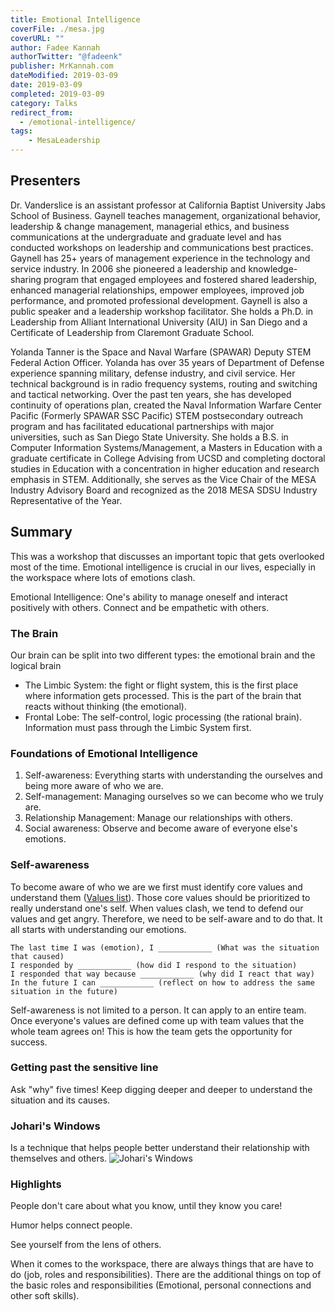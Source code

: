 ---
title: Emotional Intelligence
coverFile: ./mesa.jpg
coverURL: ""
author: Fadee Kannah
authorTwitter: "@fadeenk"
publisher: MrKannah.com
dateModified: 2019-03-09
date: 2019-03-09
completed: 2019-03-09
category: Talks
redirect_from:
  - /emotional-intelligence/
tags:
    - MesaLeadership
---

## Presenters

Dr. Vanderslice is an assistant professor at California Baptist University Jabs School of Business. Gaynell teaches management, organizational behavior, leadership & change management, managerial ethics, and business communications at the undergraduate and graduate level and has conducted workshops on leadership and communications best practices. Gaynell has 25+ years of management experience in the technology and service industry. In 2006 she pioneered a leadership and knowledge-sharing program that engaged employees and fostered shared leadership, enhanced managerial relationships, empower employees, improved job performance, and promoted professional development. Gaynell is also a public speaker and a leadership workshop facilitator. She holds a Ph.D. in Leadership from Alliant International University (AIU) in San Diego and a Certificate of Leadership from Claremont Graduate School.

Yolanda Tanner is the Space and Naval Warfare (SPAWAR) Deputy STEM Federal Action Officer. Yolanda has over 35 years of Department of Defense experience spanning military, defense industry, and civil service. Her technical background is in radio frequency systems, routing and switching and tactical networking. Over the past ten years, she has developed continuity of operations plan, created the Naval Information Warfare Center Pacific (Formerly SPAWAR SSC Pacific) STEM postsecondary outreach program and has facilitated educational partnerships with major universities, such as San Diego State University. She holds a B.S. in Computer Information Systems/Management, a Masters in Education with a graduate certificate in College Advising from UCSD and completing doctoral studies in Education with a concentration in higher education and research emphasis in STEM. Additionally, she serves as the Vice Chair of the MESA Industry Advisory Board and recognized as the 2018 MESA SDSU Industry Representative of the Year.


## Summary

This was a workshop that discusses an important topic that gets overlooked most of the time. Emotional intelligence is crucial in our lives, especially in the workspace where lots of emotions clash.

Emotional Intelligence: One's ability to manage oneself and interact positively with others. Connect and be empathetic with others.

### The Brain
Our brain can be split into two different types: the emotional brain and the logical brain
- The Limbic System: the fight or flight system, this is the first place where information gets processed. This is the part of the brain that reacts without thinking (the emotional).
- Frontal Lobe: The self-control, logic processing (the rational brain). Information must pass through the Limbic System first.

### Foundations of Emotional Intelligence
1. Self-awareness: Everything starts with understanding the ourselves and being more aware of who we are.
1. Self-management: Managing ourselves so we can become who we truly are.
1. Relationship Management: Manage our relationships with others.
1. Social awareness: Observe and become aware of everyone else's emotions.

### Self-awareness
To become aware of who we are we first must identify core values and understand them ([Values list](https://jamesclear.com/core-values)). Those core values should be prioritized to really understand one's self. When values clash, we tend to defend our values and get angry. Therefore, we need to be self-aware and to do that. It all starts with understanding our emotions.

```Markup
The last time I was (emotion), I ____________ (What was the situation that caused)
I responded by ____________ (how did I respond to the situation)
I responded that way because ____________ (why did I react that way)
In the future I can ____________ (reflect on how to address the same situation in the future)
```

Self-awareness is not limited to a person. It can apply to an entire team. Once everyone's values are defined come up with team values that the whole team agrees on! This is how the team gets the opportunity for success.

### Getting past the sensitive line
Ask "why" five times! Keep digging deeper and deeper to understand the situation and its causes.

### Johari's Windows
Is a technique that helps people better understand their relationship with themselves and others.
![Johari's Windows](./Johari-window.jpg)

### Highlights

People don't care about what you know, until they know you care! 

Humor helps connect people.

See yourself from the lens of others.

When it comes to the workspace, there are always things that are have to do (job, roles and responsibilities). There are the additional things on top of the basic roles and responsibilities (Emotional, personal connections and other soft skills). 
